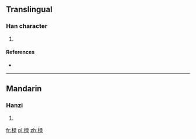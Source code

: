 ==Translingual==

===Han character===
{{Han char|rn=75|rad=木|as=08|sn=12|four=|canj=DNME,DVNE}}

# {{defn|Han|sort=木08}}

====References====
* {{Han ref|kx=0535.160|dkj=15004|hdz=21242.050|uh=6902|ud=26882}}

----

==Mandarin==

===Hanzi===
{{cmn-hanzi|pin=[[lù]] ([[lu4]])|wg=lu<sup>4</sup>}}

# {{defn|lang=cmn|sort=木08}}

[[fr:椂]]
[[pl:椂]]
[[zh:椂]]